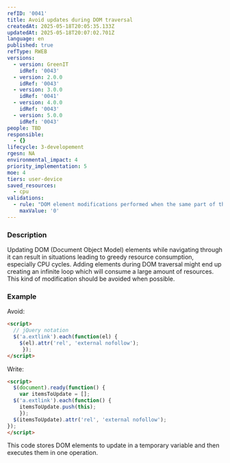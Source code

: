 ```yaml
---
refID: '0041'
title: Avoid updates during DOM traversal
createdAt: 2025-05-18T20:05:35.133Z
updatedAt: 2025-05-18T20:07:02.701Z
language: en
published: true
refType: RWEB
versions:
  - version: GreenIT
    idRef: '0043'
  - version: 2.0.0
    idRef: '0043'
  - version: 3.0.0
    idRef: '0041'
  - version: 4.0.0
    idRef: '0043'
  - version: 5.0.0
    idRef: '0043'
people: TBD
responsible:
  - {}
lifecycle: 3-developement
rgesn: NA
environmental_impact: 4
priority_implementation: 5
moe: 4
tiers: user-device
saved_resources:
  - cpu
validations:
  - rule: "DOM element modifications performed when the same part of the DOM is traversed by JavaScript code\t"
    maxValue: '0'
---
```


### Description

Updating DOM (Document Object Model) elements while navigating through it can result in situations leading to greedy resource consumption, especially CPU cycles. Adding elements during DOM traversal might end up creating an infinite loop which will consume a large amount of resources. This kind of modification should be avoided when possible.

### Example

Avoid:

```html
<script>
  // jQuery notation
  $('a.extlink').each(function(el) {
    $(el).attr('rel', 'external nofollow');
     });
</script>
```

Write:

```html
<script>
  $(document).ready(function() {
    var itemsToUpdate = [];
  $('a.extlink').each(function() {
    itemsToUpdate.push(this);
    });
  $(itemsToUpdate).attr('rel', 'external nofollow');
});
</script>
```

This code stores DOM elements to update in a temporary variable and then executes them in one operation.
